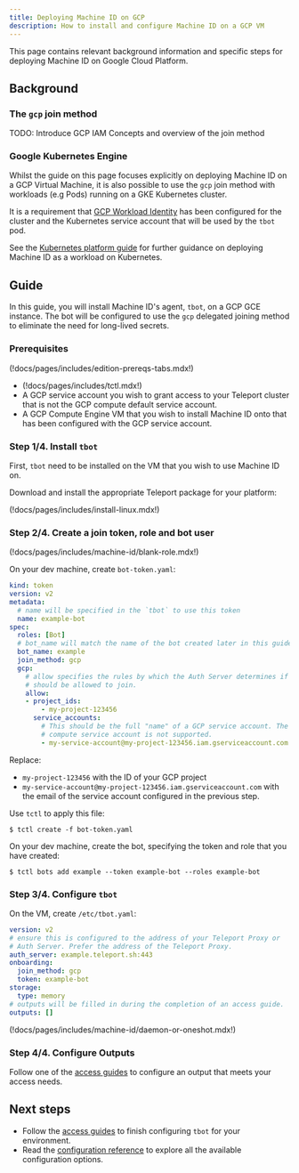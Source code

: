 ```yaml
---
title: Deploying Machine ID on GCP
description: How to install and configure Machine ID on a GCP VM
---
```


This page contains relevant background information and specific steps for
deploying Machine ID on Google Cloud Platform.

## Background

### The `gcp` join method

TODO: Introduce GCP IAM Concepts and overview of the join method

### Google Kubernetes Engine

Whilst the guide on this page focuses explicitly on deploying Machine ID on a
GCP Virtual Machine, it is also possible to use the `gcp` join method with
workloads (e.g Pods) running on a GKE Kubernetes cluster.

It is a requirement that
[GCP Workload Identity](https://cloud.google.com/kubernetes-engine/docs/how-to/workload-identity)
has been configured for the cluster and the Kubernetes service account that will
be used by the `tbot` pod.

See the [Kubernetes platform guide](kubernetes.mdx) for further guidance
on deploying Machine ID as a workload on Kubernetes.

## Guide

In this guide, you will install Machine ID's agent, `tbot`, on a GCP GCE
instance. The bot will be configured to use the `gcp` delegated joining method
to eliminate the need for long-lived secrets.

### Prerequisites

(!docs/pages/includes/edition-prereqs-tabs.mdx!)

- (!docs/pages/includes/tctl.mdx!)
- A GCP service account you wish to grant access to your Teleport cluster that
  is not the GCP compute default service account.
- A GCP Compute Engine VM that you wish to install Machine ID onto that has
  been configured with the GCP service account.

### Step 1/4. Install `tbot`

First, `tbot` need to be installed on the VM that you wish to use Machine ID
on.

Download and install the appropriate Teleport package for your platform:

(!docs/pages/includes/install-linux.mdx!)

### Step 2/4. Create a join token, role and bot user

(!docs/pages/includes/machine-id/blank-role.mdx!)

On your dev machine, create `bot-token.yaml`:

```yaml
kind: token
version: v2
metadata:
  # name will be specified in the `tbot` to use this token
  name: example-bot
spec:
  roles: [Bot]
  # bot_name will match the name of the bot created later in this guide.
  bot_name: example
  join_method: gcp
  gcp:
    # allow specifies the rules by which the Auth Server determines if `tbot`
    # should be allowed to join.
    allow:
    - project_ids:
        - my-project-123456
      service_accounts:
        # This should be the full "name" of a GCP service account. The default
        # compute service account is not supported.
        - my-service-account@my-project-123456.iam.gserviceaccount.com
```

Replace:
- `my-project-123456` with the ID of your GCP project
- `my-service-account@my-project-123456.iam.gserviceaccount.com` with the email
  of the service account configured in the previous step.

Use `tctl` to apply this file:

```code
$ tctl create -f bot-token.yaml
```

On your dev machine, create the bot, specifying the token and role that you have
created:

```code
$ tctl bots add example --token example-bot --roles example-bot
```

### Step 3/4. Configure `tbot`

On the VM, create `/etc/tbot.yaml`:

```yaml
version: v2
# ensure this is configured to the address of your Teleport Proxy or
# Auth Server. Prefer the address of the Teleport Proxy.
auth_server: example.teleport.sh:443
onboarding:
  join_method: gcp
  token: example-bot
storage:
  type: memory
# outputs will be filled in during the completion of an access guide.
outputs: []
```

(!docs/pages/includes/machine-id/daemon-or-oneshot.mdx!)

### Step 4/4. Configure Outputs

Follow one of the [access guides](../access-guides.mdx) to configure an output
that meets your access needs.

## Next steps

- Follow the [access guides](../access-guides.mdx) to finish configuring `tbot` for
  your environment.
- Read the [configuration reference](../reference/configuration.mdx) to explore
  all the available configuration options.